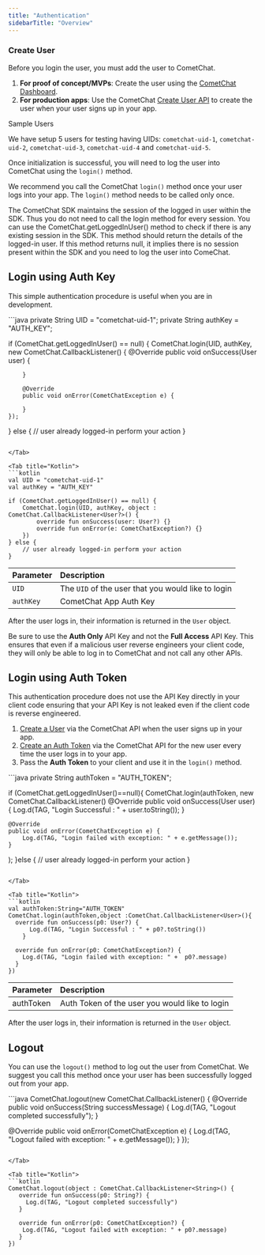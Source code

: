 ```yaml
---
title: "Authentication"
sidebarTitle: "Overview"
---
```




### Create User

Before you login the user, you must add the user to CometChat.

1. **For proof of concept/MVPs**: Create the user using the [CometChat Dashboard](https://app.cometchat.com).
2. **For production apps**: Use the CometChat [Create User API](https://api-explorer.cometchat.com/reference/creates-user) to create the user when your user signs up in your app.

<Note>
Sample Users

We have setup 5 users for testing having UIDs: `cometchat-uid-1`, `cometchat-uid-2`, `cometchat-uid-3`, `cometchat-uid-4` and `cometchat-uid-5`.

</Note>

Once initialization is successful, you will need to log the user into CometChat using the `login()` method.

We recommend you call the CometChat `login()` method once your user logs into your app. The `login()` method needs to be called only once.

<Warning>

The CometChat SDK maintains the session of the logged in user within the SDK. Thus you do not need to call the login method for every session. You can use the CometChat.getLoggedInUser() method to check if there is any existing session in the SDK. This method should return the details of the logged-in user. If this method returns null, it implies there is no session present within the SDK and you need to log the user into ComeChat.

</Warning>

## Login using Auth Key

This simple authentication procedure is useful when you are in development.

<Tabs>
<Tab title="Java">
```java
private String UID = "cometchat-uid-1";
private String authKey = "AUTH_KEY";

if (CometChat.getLoggedInUser() == null) {
    CometChat.login(UID, authKey, new CometChat.CallbackListener<User>() {
        @Override
        public void onSuccess(User user) {

        }

        @Override
        public void onError(CometChatException e) {

        }
    });
} else {
    // user already logged-in perform your action
}
```

</Tab>

<Tab title="Kotlin">
```kotlin
val UID = "cometchat-uid-1"
val authKey = "AUTH_KEY"

if (CometChat.getLoggedInUser() == null) {
    CometChat.login(UID, authKey, object : CometChat.CallbackListener<User?>() {
        override fun onSuccess(user: User?) {}
        override fun onError(e: CometChatException?) {}
    })
} else {
    // user already logged-in perform your action
}
```

</Tab>

</Tabs>

| Parameter | Description                                        |
| :--------- | :-------------------------------------------------- |
| `UID`     | The `UID` of the user that you would like to login |
| `authKey` | CometChat App Auth Key                             |

After the user logs in, their information is returned in the `User` object.

<Warning>

Be sure to use the **Auth Only** API Key and not the **Full Access** API Key. This ensures that even if a malicious user reverse engineers your client code, they will only be able to log in to CometChat and not call any other APIs.

</Warning>

## Login using Auth Token

This authentication procedure does not use the API Key directly in your client code ensuring that your API Key is not leaked even if the client code is reverse engineered.

1. [Create a User](https://api-explorer.cometchat.com/reference/creates-user) via the CometChat API when the user signs up in your app.
2. [Create an Auth Token](https://api-explorer.cometchat.com/reference/create-authtoken) via the CometChat API for the new user every time the user logs in to your app.
3. Pass the **Auth Token** to your client and use it in the `login()` method.

<Tabs>
<Tab title="Java">
```java
private String authToken = "AUTH_TOKEN";

if (CometChat.getLoggedInUser()==null){
  CometChat.login(authToken, new CometChat.CallbackListener<User>() 
    @Override
    public void onSuccess(User user) {
      Log.d(TAG, "Login Successful : " + user.toString());
    }

    @Override
    public void onError(CometChatException e) {
        Log.d(TAG, "Login failed with exception: " + e.getMessage());
    }
  );
}else {
    // user already logged-in perform your action
}
```

</Tab>

<Tab title="Kotlin">
```kotlin
val authToken:String="AUTH_TOKEN"
CometChat.login(authToken,object :CometChat.CallbackListener<User>(){
  override fun onSuccess(p0: User?) {
      Log.d(TAG, "Login Successful : " + p0?.toString())  
    }

  override fun onError(p0: CometChatException?) {
    Log.d(TAG, "Login failed with exception: " +  p0?.message) 
  }
})
```

</Tab>

</Tabs>

| Parameter | Description                                    |
| :--------- | :---------------------------------------------- |
| authToken | Auth Token of the user you would like to login |

After the user logs in, their information is returned in the `User` object.

## Logout

You can use the `logout()` method to log out the user from CometChat. We suggest you call this method once your user has been successfully logged out from your app.

<Tabs>
<Tab title="Java">
```java
CometChat.logout(new CometChat.CallbackListener<String>() {
  @Override
  public void onSuccess(String successMessage) {
    Log.d(TAG, "Logout completed successfully");
  }

  @Override
  public void onError(CometChatException e) {
    Log.d(TAG, "Logout failed with exception: " + e.getMessage());
  }
});
```

</Tab>

<Tab title="Kotlin">
```kotlin
CometChat.logout(object : CometChat.CallbackListener<String>() {
   override fun onSuccess(p0: String?) {
     Log.d(TAG, "Logout completed successfully")               
   }

   override fun onError(p0: CometChatException?) {
    Log.d(TAG, "Logout failed with exception: " + p0?.message)
   }
})
```

</Tab>

</Tabs>
